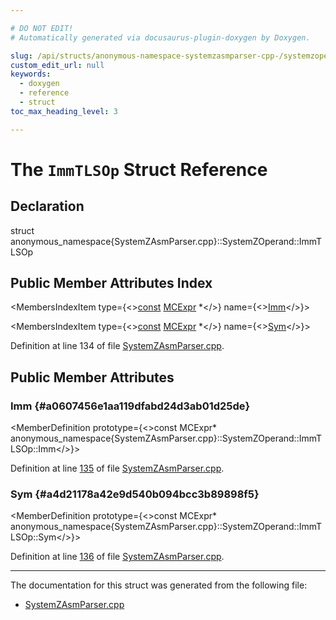 ```yaml
---

# DO NOT EDIT!
# Automatically generated via docusaurus-plugin-doxygen by Doxygen.

slug: /api/structs/anonymous-namespace-systemzasmparser-cpp-/systemzoperand/immtlsop
custom_edit_url: null
keywords:
  - doxygen
  - reference
  - struct
toc_max_heading_level: 3

---
```





# The `ImmTLSOp` Struct Reference

<DoxygenPage pluginConfig={pluginConfig}>



## Declaration

<CodeBlock>struct anonymous_namespace{SystemZAsmParser.cpp}::SystemZOperand::ImmTLSOp</CodeBlock>

## Public Member Attributes Index

<MembersIndex>

<MembersIndexItem
  type={<><a href="/docs/api/files/lib/lib/target/lib/target/aarch64/aarch64promoteconstant-cpp/#a90f8350fecae261c25be85d38b451bff">const</a> <a href="/docs/api/classes/llvm/mcexpr">MCExpr</a> &#42;</>}
  name={<><a href="#a0607456e1aa119dfabd24d3ab01d25de">Imm</a></>}>
</MembersIndexItem>

<MembersIndexItem
  type={<><a href="/docs/api/files/lib/lib/target/lib/target/aarch64/aarch64promoteconstant-cpp/#a90f8350fecae261c25be85d38b451bff">const</a> <a href="/docs/api/classes/llvm/mcexpr">MCExpr</a> &#42;</>}
  name={<><a href="#a4d21178a42e9d540b094bcc3b89898f5">Sym</a></>}>
</MembersIndexItem>

</MembersIndex>


Definition at line 134 of file <a href="/docs/api/files/lib/lib/target/lib/target/systemz/lib/target/systemz/asmparser/systemzasmparser-cpp">SystemZAsmParser.cpp</a>.

<SectionDefinition>

## Public Member Attributes

### Imm {#a0607456e1aa119dfabd24d3ab01d25de}

<MemberDefinition
  prototype={<>const MCExpr&#42; anonymous&#95;namespace&#123;SystemZAsmParser.cpp&#125;::SystemZOperand::ImmTLSOp::Imm</>}>

Definition at line <a href="/docs/api/files/lib/lib/target/lib/target/systemz/lib/target/systemz/asmparser/systemzasmparser-cpp/#l00135">135</a> of file <a href="/docs/api/files/lib/lib/target/lib/target/systemz/lib/target/systemz/asmparser/systemzasmparser-cpp">SystemZAsmParser.cpp</a>.
</MemberDefinition>

### Sym {#a4d21178a42e9d540b094bcc3b89898f5}

<MemberDefinition
  prototype={<>const MCExpr&#42; anonymous&#95;namespace&#123;SystemZAsmParser.cpp&#125;::SystemZOperand::ImmTLSOp::Sym</>}>

Definition at line <a href="/docs/api/files/lib/lib/target/lib/target/systemz/lib/target/systemz/asmparser/systemzasmparser-cpp/#l00136">136</a> of file <a href="/docs/api/files/lib/lib/target/lib/target/systemz/lib/target/systemz/asmparser/systemzasmparser-cpp">SystemZAsmParser.cpp</a>.
</MemberDefinition>

</SectionDefinition>

<hr/>

The documentation for this struct was generated from the following file:

<ul>
<li><a href="/docs/api/files/lib/lib/target/lib/target/systemz/lib/target/systemz/asmparser/systemzasmparser-cpp">SystemZAsmParser.cpp</a></li>
</ul>

</DoxygenPage>

